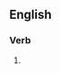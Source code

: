 ==English==

===Verb===
{{head|en|present participle}}

# {{present participle of|monopolize|lang=en|nocat=1}}